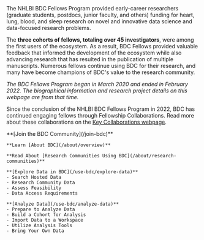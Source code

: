 
<PageContent title="BDC Fellows">
  The NHLBI BDC Fellows Program provided early-career researchers (graduate students, postdocs, junior faculty, and others) funding for heart, lung, blood, and sleep research on novel and innovative data science and data-focused research problems. 

  The **three cohorts of fellows, totaling over 45 investigators**, were among the first users of the ecosystem. As a result, BDC Fellows provided valuable feedback that informed the development of the ecosystem while also advancing research that has resulted in the publication of multiple manuscripts. Numerous fellows continue using BDC for their research, and many have become champions of BDC's value to the research community.

  *The BDC Fellows Program began in March 2020 and ended in February 2022. The biographical information and research project details on this webpage are from that time.*

  <FellowsGrid />

  Since the conclusion of the NHLBI BDC Fellows Program in 2022, BDC has continued engaging fellows through Fellowship Collaborations. Read more about these collaborations on the [Key Collaborations webpage](/about/key-collaborations).

  <NextStepsCard>
    **[Join the BDC Community](/join-bdc)**

    **Learn [About BDC](/about/overview)**

    **Read About [Research Communities Using BDC](/about/research-communities)**

    **[Explore Data in BDC](/use-bdc/explore-data)**
    - Search Hosted Data
    - Research Community Data
    - Assess Feasibility
    - Data Access Requirements

    **[Analyze Data](/use-bdc/analyze-data)**
    - Prepare to Analyze Data
    - Build a Cohort for Analysis
    - Import Data to a Workspace
    - Utilize Analysis Tools
    - Bring Your Own Data
  </NextStepsCard>
</PageContent>
